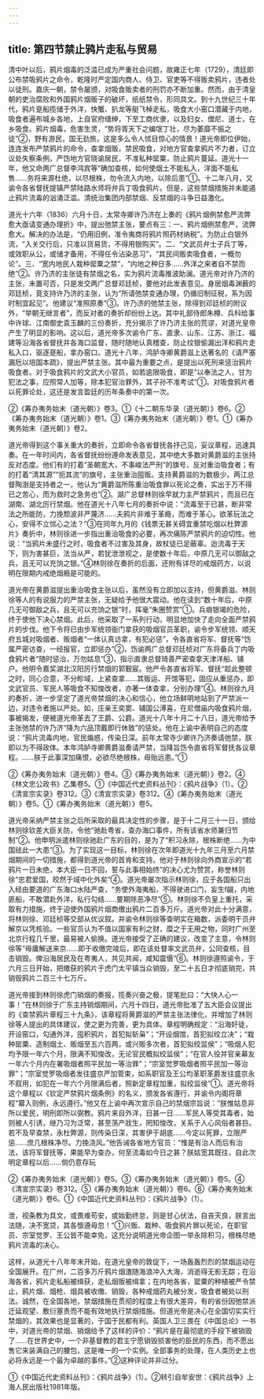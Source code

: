 ```yaml
---
---
---
```

title: 第四节禁止鸦片走私与贸易
---



清中叶以后，鸦片烟毒的泛滥已成为严重社会问题，故雍正七年（1729），清廷即公布禁吸鸦片之命令，乾隆时严定国内商人、侍卫、官吏等不得贩卖鸦片，违者处以徒刑。嘉庆一朝，禁令屡颁，对吸食贩卖者的刑罚亦不断加重。然而，由于清皇朝的吏治腐败和外国鸦片烟贩子的破坏，纸纸禁令，形同具文。到十九世纪三十年代，鸦片趸船揽储于外洋，快蟹、扒龙等艇飞棹走私，吸食大小窑口潜藏于内地，吸食者遍布城乡各地，上自官府缙绅，下至工商优隶，以及妇女、僧尼、道士，在乡吸食。鸦片烟毒，危害生灵，“势将胥天下之编氓丁壮，尽为萎靡不振之徒”②，野有游民，国无劲旅，这是多么令人怵目惊心的情景！道光帝即位伊始，连连发布严禁鸦片的命令，查拿烟贩，禁民吸食，对地方官查拿鸦片不力者，订立议处失察条例，严饬地方官晓谕居民，不准私种罂粟，防止鸦片蔓延。道光十一年，他又命两广总督李鸿宾等“确加查核，如何使烟土不能私入，洋面不能私售……务将来源杜绝，以尽根株，勿令流入内地，以除后患”①。十二年八月，又谕令各省督抚提镇严禁陆路水师将弁兵丁吸食鸦片。但是，这些禁烟措施并未能遏止鸦片流毒的汹涌泛滥。清统治集团内部禁烟、反禁烟的斗争日益激化。

道光十六年（1836）六月十日，太常寺卿许乃济在上奏的《鸦片烟例禁愈严流弊愈大亟请变通办理折》中，提出弛禁主张，要点有三：一、鸦片烟例禁愈严，流弊愈大。解决的办法是，“仍用旧例，准令夷商将鸦片照药材纳税”。为防止白银外流，“入关交行后，只准以货易货，不得用银购买”。二、“文武员弁士子兵丁等，或效职从公，或储才备用，不得任令沾染恶习”，“其民间贩卖吸食者，一概勿论”。三、“宽内地民人栽种罂粟之禁”，“内地之种日多……外洋之来者自不禁而绝”②。许乃济的主张徒有禁烟之名，实为鸦片流毒推波助澜。道光帝对许乃济的主张，未置可否，只是发交两广总督邓廷桢，要他对此发表意见。身居烟毒渊薮的邓廷桢，竟支持许乃济的主张，认为“所请弛禁变通办理，仍循旧制征税，系为因时制宜起见”。他建议“准照原奏”③。许乃济的弛禁主张，除得到邓廷桢的附议外，“举朝无继言者”，而反对者的奏折却纷纷上达。其中礼部侍郎朱樽、兵科给事中许球、江南御史袁玉麟的三份奏折，充分揭示了许乃济主张的荒谬，对道光皇帝产生了明显的影响。这以后，道光帝多次谕令广东、直隶、山东、江苏、浙江、福建等沿海各省督抚并各海口监督，随时随地认真稽查，防止纹银偷漏出洋和鸦片走私入口，驱逐趸船，拿办窑口。道光十八年，鸿胪寺卿黄爵滋上达著名的《请严塞漏卮以培国本疏》，提出严禁主张。其中最为重要之点，是提出以死刑来惩治鸦片吸食者。对于吸食鸦片的文武大小官员，如若逾限吸食，即是“以奉法之人，甘为犯法之事，应照常人加等，除本犯官治罪外，其子孙不准考试”①。对吸食鸦片者以死罪论处，这还是发言盈廷的历年条奏中的第一次。

②《筹办夷务始末（道光朝）》卷3。①《十二朝东华录（道光朝）》卷6。②《筹办夷务始末（道光朝）》卷1。③《筹办夷务始末（道光朝）》卷1。①《筹办夷务始末（道光朝）》卷2。

道光帝得到这个事关重大的奏折，立即命令各省督抚各抒己见，妥议章程，迅速具奏。在一年时间内，各省督抚纷纷遵命发表意见，其中绝大多数对黄爵滋的主张持反对态度。他们有的打着“圣朝宽大，不事峻法严刑”的旗号，反对重治吸食者；有的打着“清其源”“扼其流”的旗号，主张重治囤贩。支持黄爵滋的为数极少。两江总督陶澍是支持者之一，他认为“黄爵滋所陈重治吸食罪以死论之奏，实出于万不得已之苦心，而为救时之急务也”②。湖广总督林则徐早就力主严禁鸦片，而且已在湖南、湖北厉行禁烟。他在道光十八年七月的奏折中说：“流毒至于已甚，断非常法之所能防，力挽颓波非严蔑济……夫鸦片非难于革瘾，而难于革心。欲革玩法之心，安得不立怵心之法？”③在同年九月的《钱票无甚关碍宜重禁吃烟以杜弊源片》奏折中，林则徐进一步指出重治吸食的必要，再次痛陈严禁鸦片的迫切性。他说：“当鸦片未盛行之时，吸食者不过害及其身，故杖徒已足蔽辜。迨流毒于天下，则为害甚巨，法当从严，若犹泄泄视之，是使数十年后，中原几无可以御敌之兵，且无可以充饷之银。”④林则徐在奏折的后面，还附有详尽的戒烟药方，以说明在限期内戒绝烟瘾是可能的。

道光帝在黄爵滋提出重治吸食主张以后，虽然没有立即加以支持，但黄爵滋、林则徐等人的有说服力的严禁主张，无疑给予他很大震动。他在读到“数十年后，中原几无可御敌之兵，且无可以充饷之银”时，挥毫“朱圈赞赏”①。兵痼银竭的危险，终于使他下决心禁烟。此后，他采取了一系列行动，明显地加快了走向全面严禁鸦片的步伐。他下令将已由步军统领衙门拿获的吸烟官员革职，谕令步军统领、顺天府五城对吸烟者、贩烟者“一体认真访拿，有犯必惩”，令各直省将军、督抚等“饬属严密访查，一经报官，立即惩办”②，饬谕两广总督邓廷桢对广东将备兵丁内吸食鸦片者“随时惩治，万勿姑息”③，指示直隶总督琦善严密查拿天津洋船、铺户。他明令嘉奖湖北汉阳厉行禁烟的郭觐宸。他严令各直省将军、督抚“趁此整顿之时，同心合意，不分畛域，上紧查拿……其贩运、开馆等犯，固应从重惩办，即文武官员、军民人等吸食不知悛改者，亦著一体查拿，分别办理”④。林则徐九月的奏折，进一步坚定了道光帝禁烟的决心和信心，他立场鲜明地站到了严禁派一边，对违令者施以严处。如，庄亲王奕窦、辅国公溥喜，在尼僧庙内吸食鸦片烟，事被揭发，便被道光帝革去了王爵、公爵。道光十八年十月二十八日，道光帝给予主张弛禁的许乃济“降为六品顶戴即行休致”的惩处。他在上谕中表明自己的态度说：“鸦片流毒内地，官民煽惑，传染日深。前年太常寺少卿许乃济奏请弛禁，朕即以为不得政体。本年鸿胪寺卿黄爵滋奏请严禁，当降旨饬令直省将军督抚各议章程。……朕于此事深加痛恨，必欲尽绝根株，毋贻远患。”①

②《筹办夷务始末（道光朝）》卷4。③《筹办夷务始末（道光朝）》卷2。④《林文忠公政书》乙集卷5。①《中国近代史资料丛刊》：《鸦片战争》（1）。②《清宣宗实录》卷312。③《清宣宗实录》卷312。④《筹办夷务始末（道光朝）》卷5。①《筹办夷务始末（道光朝）》卷5。

道光帝采纳严禁主张之后所采取的最具决定性的步骤，是于十二月三十一日，颁给林则徐钦差大臣关防，令他“驰赴粤省，查办海口事件，所有该省水师兼归节制”②。他申明派遣林则徐驰赴广东的目的，是为了“积习永除，根株断绝……为中国祛此一大患”③。为了实现这一目标，林则徐在次年即道光十九年三月至六月禁烟期间的一切措施，都得到道光帝的首肯和支持。他对于林则徐向外商宣示的“若鸦片一日未绝，本大臣一日不回，誓与此事相始终”的决心尤为赞赏，称誉林则徐“忠君爱国，皎然于域中化外矣”④。道光帝屡次指示林则徐，应于各国船只出入经由要道的广东海口水陆严查，“务使外海夷船，不得驶进口门，妄生f觎，内地匪船，不敢潜赴外洋，私行勾结……要期除恶净尽”⑤。林则徐不负皇上重托，采取有力措施，终于迫使外国鸦片烟商缴出鸦片二百多万斤。道光帝对此十分满意，将林则徐、邓廷桢等交部从优议叙。并谕令林则徐等查明实在箱数，派委明干员弁解京以凭核验。一些官员认为不值以国家有利之财，糜之于无用之物，同时广州至北京行程几千里，最易被人偷换。道光帝接受了正确的建议，改变了主意，令林则徐等“毋庸解送来京……即于收缴完竣后，即在该处督率文武员弁，公同查核，目击销毁。俾沿海居民及在粤夷人，共见共闻，咸知震慑”⑥。林则徐遵照谕令，于六月三日开始，把缴获的鸦片于虎门太平镇当众销毁，至二十五日才彻底销完，共销毁鸦片二百三十七万斤。

道光帝接到林则徐虎门销烟的奏报，揽奏兴奋之极，提笔批曰：“大快人心一事！”在林则徐于广东主持销烟期间，六月十四日，道光帝批准了五大臣会议提出的《查禁鸦片章程三十九条》，该章程将黄爵滋的严禁主张法律化，并增加了林则徐等人提出的具体建议，使之更为完善，更为具体。章程明确规定：“沿海奸徒，开设窑口，勾通外洋，囤积鸦片，首犯拟斩枭”；“开设烟馆，首犯拟绞立决”；“栽种罂粟、造制烟土、贩烟至五六百两，或兴贩多次者，首犯拟绞监侯”；“吸烟人犯均予限一年六个月，限满不知悛改，无论官民概拟绞监侯”；“在官人役并官亲幕友一年六个月内在署吸烟者照平民加一等治罪”；“宗室觉罗吸烟者照平民加一等治罪”；“宗室觉罗吸烟者发往盛京严加管束，如系职官及王公均革职革爵发往盛京永不叙用，如犯在一年六个月限满后者，照新定章程加重，拟绞监侯”①。道光帝将这个章程以《钦定严禁鸦片烟条例》的名义，颁发各省遵行，并谕令内阁将章程“纂入则例，永远遵行。”他又在上谕中再次宣示自己的禁烟宗旨说：“朕惟姑息非所以爱民，明刑即所以弼教。鸦片来自外洋，日甚一日……军民人等受其毒者，始则被人引诱，继乃习为泛常，甚至荡产戕生，罔知悛改，关系于人心风俗者甚巨。若不及早查禁，永杜弊源，则传染日深，其害伊于胡底……今定以死罪，立限严惩……庶几根株净尽。力挽浇风。”他告诫各省地方官员：“惟是有治人而后有治法，该将军督抚等，果能早为查办，何至流毒如今日之甚？朕姑宽其既往，自此次明定章程以后……倘仍意存玩

②《筹办夷务始末（道光朝）》卷5。③《筹办夷务始末（道光朝）》卷5。④《清宣宗实录》卷312。⑤《筹办夷务始末（道光朝）》卷6。⑥《筹办夷务始末（道光朝）》卷6。①《中国近代史资料丛刊》：《鸦片战争》（1）。

泄，视条教为具文，或畏难苟安，或始勤终怠，则是甘心伏法，自丧天良，朕言出法随，决不宽贷，其各懔遵毋忽！”①兴贩、栽种、吸食鸦片罪以死论，在职官员、宗室觉罗、王公皆不能幸免，这充分说明道光帝企图一举永除积习，根株尽绝鸦片流毒的决心。

这样，从道光十八年年末开始，在道光皇帝的敦促下，一场轰轰烈烈的禁烟运动在全国展开。在广州，二百多万斤鸦片烟渣随海浪冲入大海，消逝得无影无踪；在沿海各省，鸦片走私船被缉获，走私烟贩被缉拿；在内地各省，罂粟的种植被严令禁止，鸦片烟、烟枪、烟具被收缴、销毁，各种戒烟药丸被分发，吸食者被处以刑法。诚然，在全国各地，禁烟措施在贯彻的程度上有很大差异，有的省份因弛禁派迁延观望、敷衍塞责而不能有效地执行禁烟措施。但道光帝是决心在全国切实实行禁烟的，其效果也是显著的，于国于民都有利。英国人卫三畏在《中国总论》一书中，对道光帝的禁烟、销烟给予了这样的评价：“鸦片是在最彻底的手段下被销毁了……在世界史中，一个非基督教的君主宁愿销毁损害他的臣民的东西，而不愿出售它来装满自己的腰包，这是唯一的一个实例。全部事务的处理，在人类历史上也必将永远是一个最为卓越的事件。”②这种评论并非过分。

①《中国近代史资料丛刊》：《鸦片战争》（1）。②转引自牟安世：《鸦片战争》上海人民出版社1981年版。